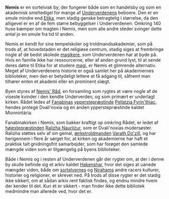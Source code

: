 {{title:Nemis}}
{{author:Laura Holmegaard}}
{{timestamp:2009-10-19T15:46:52Z}}
{{copyright:Nemis}}
'''Nemis''' er en sortelvisk by, der fungerer både som en handelsby og som en akademisk smeltedigel for mange af [[Underverdenen|Underverdenens]] beboere. Den er en smule mindre end [[Etika]], men stadig ganske betragtelig i størrelse, da den alligevel er en af de fem større bebyggelser i Underverdenen. Omkring 140 huse kæmper om magten i Nemis, men som alle andre steder svinger dette antal jo en smule fra tid til anden.

Nemis er kendt for sine tempelskoler og troldmandsakademier, som på trods af, at hovedstaden er det religiøse centrum, stadig siges at frembringe nogle af de bedst skolede [[magiker|magikere]], som Underverdenen har at byde på. Hvis en familie ikke har ressourcerne, eller af anden grund lyst, til at sende deres døtre til Etika for at studere [[magi]], er Nemis et glimrende alternativ. Meget af Underverdenens historie er også samlet her på akademiernes biblioteker, men den er betydeligt lettere at få adgang til, såfremt man tilhører enten et akademi eller en prominent slægt.

Byen styres af [[Nemis' Råd]], en forsamling som rygtes at være nogle af de viseste kvinder i den kendte Underverden, og som primært er underlagt kirken. Rådet ledes af [[Fanabina|Fanabinas]] [[ypperstepræstinde (sortelvisk)|ypperstepræstinde]] [[Pellatzia Fyrin'thiac]], hendes protegé Dvali'noxia og en anden ypperstepræstinde kaldet Mionnintária.

Fanabinakirken i Nemis, som bakker kraftigt op omkring Rådet, er ledet af [[højestepræstinde|højestepræstinden]] [[Ralizha Naurilzur]], som er Dvali'noxias modersøster. Ralizha støttes selv af sin gemal, [[ærketroldmand|ærketroldmanden]] [[Varath Do'zill]], og har herigennem i flere år sørget for, at kirken og akademierne har haft et praktisk talt gnidningsfrit samarbejder, som har forøget den samlede mængde viden som er tilgængelig på byens biblioteker.

Både i Nemis og i resten af Underverdenen går der rygter om, at der i denne by skulle befinde sig et arkiv kaldet [[Hakenshar]], hvor det siges at uanede mængder viden, både om [[sortelver|sortelvernes]] og [[Niraham|Nirahams]] andre racers kulturer, historier og religioner, er skrevet ned. På trods af disse rygter er det stadig ikke sikkert, om at sådan arkiv rent faktisk findes, og endnu mindre hvem der kender til det. Kun ét er sikkert - man finder ikke dette bibliotek medmindre man allerede ved, hvor det er.